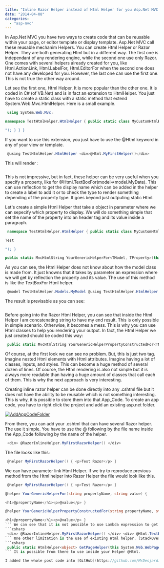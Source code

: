 ```yaml
---
title: "Inline Razor Helper instead of Html Helper for you Asp.Net MVC WebSite"
date: "2014-04-08"
categories: 
  - "asp-mvc"
---
```


In Asp.Net MVC you have two ways to create code that can be reusable within your page, or editor template or display template. Asp.Net MVC call these reusable mechanim Helpers. You can create Html Helper or Razor Helper. They are both generating Html but in a different way. The first one is independant of any rendering engine, while the second one use only Razor. One comes with several helpers already created for you, like Html.ActionLink, Html.LabelFor, Html.EditorFor when the second one does not have any developed for you. However, the last one can use the first one. This is not true the other way around.

Let see the first one, Html Helper. It is more popular than the other one. It is coded in C# (of VB.Net) and is in fact an extension to HtmlHelper. You just have to create a static class with a static method that extend System.Web.Mvc.HtmlHelper. Here is a small example.


```csharp
 using System.Web.Mvc;

namespace TestHtmlHelper.HtmlHelper { public static class MyCustomHtmlHelper { public static MvcHtmlString MyFirstHelper(this System.Web.Mvc.HtmlHelper htmlHelper) { return new MvcHtmlString(" Test

"); } } } 
```

If you want to use this extension, you just have to use the @Html keyword in any of your view or template.


```csharp
 @using TestHtmlHelper.HtmlHelper <div>@Html.MyFirstHelper()</div> 
```

This will render : 
```html  <div> Test </div> 
``` 

This is not impressive, but in fact, these helper can be very useful when you specify a property, like for @Html.TextBoxFor(model=>model.MyDate). This can use reflection to get the display name which can be added in the helper to create a label to add it or to check the type to render something depending of the property type. It goes beyond just outputing static Html.

Let's create a simple Html Helper that take a object in parameter where we can sepecify which property to display. We will do something simple that set the name of the property into an header tag and its value inside a paragraph. 
```csharp
 namespace TestHtmlHelper.HtmlHelper { public static class MyCustomHtmlHelper { public static MvcHtmlString MyFirstHelper(this System.Web.Mvc.HtmlHelper htmlHelper) { return new MvcHtmlString("

Test

"); }

public static MvcHtmlString YourGenericHelperFor<TModel, TProperty>(this HtmlHelper htmlHelper, Expression<Func<TModel, TProperty>> expression) { ModelMetadata metadata = ModelMetadata.FromLambdaExpression(expression, htmlHelper.ViewData); var propertyName = metadata.PropertyName; var value = metadata.Model; return new MvcHtmlString(string.Format("<h1>{0}</h1><p>{1}</p>", propertyName, value)); } } } 
```

As you can see, the Html Helper does not know about how the model class is made from. It just knowns that it takes by parameter an expression where we will get by reflection the property and its value. The use of this method is like the TextBoxFor Html helper. 
```csharp
 @model TestHtmlHelper.Models.MyModel @using TestHtmlHelper.HtmlHelper <div>@Html.MyFirstHelper()</div> <div>@Html.TextBoxFor(d => d.Name)</div> <div>@Html.YourGenericHelperFor(d => d.Name)</div> 
```

The result is previsable as you can see: 
```html  <div> Test</div> <div><input id="Name" type="text" name="Name" value="This is a test name" /></div> <div> <h1>Name</h1> This is a test name</div> 
``` 

Before going into the Razor Html Helper, you can see that inside the Html Helper I am concatenating string to have my end result. This is only possible in simple scenario. Otherwise, it becomes a mess. This is why you can use Html classes to help you rendering your output. In fact, the Html Helper we just created should be coded this way:


```csharp
 public static MvcHtmlString YourGenericHelperPropertyConstructedFor<TModel, TProperty>(this HtmlHelper htmlHelper, Expression<Func<TModel, TProperty>> expression) { //Get values var metadata = ModelMetadata.FromLambdaExpression(expression, htmlHelper.ViewData); var propertyName = metadata.PropertyName; var value = metadata.Model; //Html Construction var header = new TagBuilder("h1") {InnerHtml = propertyName}; var paragraph = new TagBuilder("p") {InnerHtml = value.ToString()}; return new MvcHtmlString(header.ToString() + paragraph); } 
```

Of course, at the first look we can see no problem. But, this is just two tag. Imagine nested Html elements with Html attributes. Imagine having a lot of classes, inputs, and styles. This can become a huge method of several dozen of lines. Of course, the Html rendering is also not simple but it is always more readable than having a huge amount of classes that call each of them. This is why the next approach is very interesting.

Creating inline razor helper can be done directly into any .cshtml file but it does not have the ability to be reusable which is not something interesting. This is why, it is possible to store them into that App\_Code. To create an app code, you have to right click the project and add an existing asp.net folder.

[![AddAppCodeFolder](http://patrickdesjardins.com/blog/wp-content/uploads/2014/03/AddAppCodeFolder-400x292.png)](http://patrickdesjardins.com/blog/inline-razor-helper-instead-of-html-helper-for-you-asp-net-mvc-website/addappcodefolder)

From there, you can add your .cshtml that can have several Razor helper. The use it simple. You have to use the @ following by the file name inside the App\_Code following by the name of the helper.


```csharp
 <div> @RazorInlineHelper.MyFirstRazorHelper() </div> 
```

The file looks like this: 
```csharp
 @helper MyFirstRazorHelper() { <p>Test Razor</p> } 
```

We can have parameter link Html Helper. If we try to reproduce previous method from the Html helper into Razor Helper the file would look like this.


```csharp
 @helper MyFirstRazorHelper() { <p>Test Razor</p> }

@helper YourGenericHelperFor(string propertyName, string value) {

<h1>@propertyName</h1><p>@value</p> }

@helper YourGenericHelperPropertyConstructedFor(string propertyName, string value) {

<h1>@propertyName</h1><p>@value</p> } 
``` We can see that it is not possible to use Lambda expression to get attribute value or to get value. You have to pass them as parameter. For example, the YourGenericHelperFor was changed to get two strings. One for the property name and one for the value. The use looks like this: 
```csharp
 <div> @RazorInlineHelper.MyFirstRazorHelper() </div> <div> @Html.TextBoxFor(d => d.Name) </div> <div> @RazorInlineHelper.YourGenericHelperFor(@Html.DisplayNameFor(d=>d.Name).ToString(), @Model.Name) </div> <div> @RazorInlineHelper.YourGenericHelperPropertyConstructedFor(@Html.DisplayNameFor(d => d.Name).ToString(), @Model.Name) </div> 
``` One other limitation is the use of existing Html helper. [StackOverFlow](http://stackoverflow.com/questions/4710853/using-mvc-htmlhelper-extensions-from-razor-declarative-views) has a solution to create an Html Helper that do some trick to access the Html helper of the page. Here is one solution. 
```csharp
 public static HtmlHelper<object> GetPageHelper(this System.Web.WebPages.Html.HtmlHelper html) { return ((System.Web.Mvc.WebViewPage)WebPageContext.Current.Page).Html; } 
``` It is possible from there to use inside your Helper @Html.

I added the whole post code into [GitHub](https://github.com/MrDesjardins/TestHtmlHelper) for you to play around with the code. Have fun using Html helper and Razor Helper. Keep in mind that Helper does not do as much as Html Helper but can in the hand be a lot more easier to maintain.
